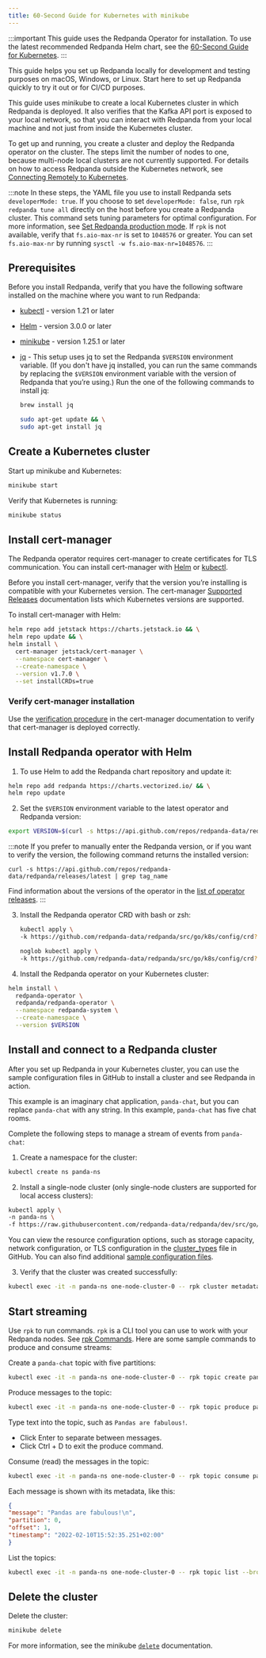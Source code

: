 ```yaml
---
title: 60-Second Guide for Kubernetes with minikube
---
```


<head>
    <meta name="title" content="Kubernetes quickstart with local access on minikube | Redpanda Docs"/>
    <meta name="description" content="Kubernetes quickstart with local access on minikube."/>
</head>


:::important
This guide uses the Redpanda Operator for installation. To use the latest recommended Redpanda Helm chart, see the [60-Second Guide for Kubernetes](../../../quickstart/kubernetes-qs-dev).
:::

This guide helps you set up Redpanda locally for development and testing purposes on macOS, Windows, or Linux. Start here to set up Redpanda quickly to try it out or for CI/CD purposes. 

This guide uses minikube to create a local Kubernetes cluster in which Redpanda is deployed. It also verifies that the Kafka API port is exposed to your local network, so that you can interact with Redpanda from your local machine and not just from inside the Kubernetes cluster.

To get up and running, you create a cluster and deploy the Redpanda operator on the cluster. The steps limit the number of nodes to one, because multi-node local clusters are not currently supported. For details on how to access Redpanda outside the Kubernetes network, see [Connecting Remotely to Kubernetes](../kubernetes-external-connect). 

:::note
In these steps, the YAML file you use to install Redpanda sets `developerMode: true`. If you choose to set `developerMode: false`, run `rpk redpanda tune all` directly on the host before you create a Redpanda cluster. This command sets tuning parameters for optimal configuration. For more information, see [Set Redpanda production mode](../../deployment/production-deployment#Step-2-Set-Redpanda-production-mode). If `rpk` is not available, verify that `fs.aio-max-nr` is set to `1048576` or greater. You can set `fs.aio-max-nr` by running `sysctl -w fs.aio-max-nr=1048576`.
:::

## Prerequisites

Before you install Redpanda, verify that you have the following software installed on the machine where you want to run Redpanda: 

* [kubectl](https://kubernetes.io/docs/tasks/tools/) - version 1.21 or later
* [Helm](https://github.com/helm/helm/releases) - version 3.0.0 or later 
* [minikube](https://minikube.sigs.k8s.io/docs/start/) - version 1.25.1 or later
* [jq](https://stedolan.github.io/jq/) - This setup uses jq to set the Redpanda `$VERSION` environment variable. (If you don't have jq installed, you can run the same commands by replacing the `$VERSION` environment variable with the version of Redpanda that you’re using.) Run the one of the following commands to install jq: 
    <Tabs>
      <TabItem value="brew" label="brew" default>

    ```bash
    brew install jq
    ```
  </TabItem>
      <TabItem value="apt" label="apt" default>

    ```bash
    sudo apt-get update && \
    sudo apt-get install jq
    ```
  </TabItem>
    </Tabs>

## Create a Kubernetes cluster

Start up minikube and Kubernetes: 

```bash
minikube start
```

Verify that Kubernetes is running: 

```bash
minikube status
```

## Install cert-manager

The Redpanda operator requires cert-manager to create certificates for TLS communication. You can install cert-manager with [Helm](https://cert-manager.io/docs/installation/helm/) or [kubectl](https://cert-manager.io/docs/installation/kubectl/). 

Before you install cert-manager, verify that the version you’re installing is compatible with your Kubernetes version. The cert-manager [Supported Releases](https://cert-manager.io/docs/installation/supported-releases/#installing-with-helm) documentation lists which Kubernetes versions are supported. 

To install cert-manager with Helm:

```bash
helm repo add jetstack https://charts.jetstack.io && \
helm repo update && \
helm install \
  cert-manager jetstack/cert-manager \
  --namespace cert-manager \
  --create-namespace \
  --version v1.7.0 \
  --set installCRDs=true
```

### Verify cert-manager installation

Use the [verification procedure](https://cert-manager.io/docs/installation/verify/#manual-verification) in the cert-manager documentation to verify that cert-manager is deployed correctly.

## Install Redpanda operator with Helm

1. To use Helm to add the Redpanda chart repository and update it:

```bash
helm repo add redpanda https://charts.vectorized.io/ && \
helm repo update
```

2. Set the `$VERSION` environment variable to the latest operator and Redpanda version: 

```bash
export VERSION=$(curl -s https://api.github.com/repos/redpanda-data/redpanda/releases/latest | jq -r .tag_name)
```

:::note
If you prefer to manually enter the Redpanda version, or if you want to verify the version, the following command returns the installed version: 
```
curl -s https://api.github.com/repos/redpanda-data/redpanda/releases/latest | grep tag_name
```

Find information about the versions of the operator in the [list of operator releases](https://github.com/redpanda-data/redpanda/releases).
:::

3. Install the Redpanda operator CRD with bash or zsh:
    <Tabs>
      <TabItem value="bash" label="bash" default>

    ```bash
    kubectl apply \
    -k https://github.com/redpanda-data/redpanda/src/go/k8s/config/crd?ref=$VERSION
    ```
      </TabItem>
      <TabItem value="zsh" label="zsh">

    ```bash
    noglob kubectl apply \
    -k https://github.com/redpanda-data/redpanda/src/go/k8s/config/crd?ref=$VERSION
    ```
      </TabItem>
    </Tabs>

4. Install the Redpanda operator on your Kubernetes cluster:

```bash
helm install \
  redpanda-operator \
  redpanda/redpanda-operator \
  --namespace redpanda-system \
  --create-namespace \
  --version $VERSION
```

## Install and connect to a Redpanda cluster

After you set up Redpanda in your Kubernetes cluster, you can use the sample configuration files in GitHub to install a cluster and see Redpanda in action.

This example is an imaginary chat application, `panda-chat`, but you can replace `panda-chat` with any string. In this example, `panda-chat` has five chat rooms.

Complete the following steps to manage a stream of events from `panda-chat`:

1. Create a namespace for the cluster:

```bash
kubectl create ns panda-ns
```

2. Install a single-node cluster (only single-node clusters are supported for local access clusters):

```bash
kubectl apply \
-n panda-ns \
-f https://raw.githubusercontent.com/redpanda-data/redpanda/dev/src/go/k8s/config/samples/one_node_cluster.yaml
```

  You can view the resource configuration options, such as storage capacity, network configuration, or TLS configuration in the [cluster_types](https://github.com/vectorizedio/redpanda/blob/dev/src/go/k8s/apis/redpanda/v1alpha1/cluster_types.go) file in GitHub. You can also find additional [sample configuration files](https://github.com/vectorizedio/redpanda/tree/dev/src/go/k8s/config/samples). 

3. Verify that the cluster was created successfully: 

```bash
kubectl exec -it -n panda-ns one-node-cluster-0 -- rpk cluster metadata --brokers='localhost:9092'
```

## Start streaming

Use `rpk` to run commands. `rpk` is a CLI tool you can use to work with your Redpanda nodes. See [rpk Commands](../../rpk/rpk-topic). Here are some sample commands to produce and consume streams:

Create a `panda-chat` topic with five partitions:

```bash
kubectl exec -it -n panda-ns one-node-cluster-0 -- rpk topic create panda-chat -p 5 --brokers='localhost:9092'
```

Produce messages to the topic:

```bash
kubectl exec -it -n panda-ns one-node-cluster-0 -- rpk topic produce panda-chat --brokers='localhost:9092'
```

Type text into the topic, such as `Pandas are fabulous!`. 
  * Click Enter to separate between messages. 
  * Click Ctrl + D to exit the produce command.

Consume (read) the messages in the topic:

```bash
kubectl exec -it -n panda-ns one-node-cluster-0 -- rpk topic consume panda-chat --brokers='localhost:9092'
```

Each message is shown with its metadata, like this:

```json
{
"message": "Pandas are fabulous!\n",
"partition": 0,
"offset": 1,
"timestamp": "2022-02-10T15:52:35.251+02:00"
}
```

List the topics: 

```bash
kubectl exec -it -n panda-ns one-node-cluster-0 -- rpk topic list --brokers='localhost:9092'
```

## Delete the cluster

Delete the cluster: 

```bash
minikube delete
```

For more information, see the minikube [`delete`](https://minikube.sigs.k8s.io/docs/commands/delete/) documentation. 
